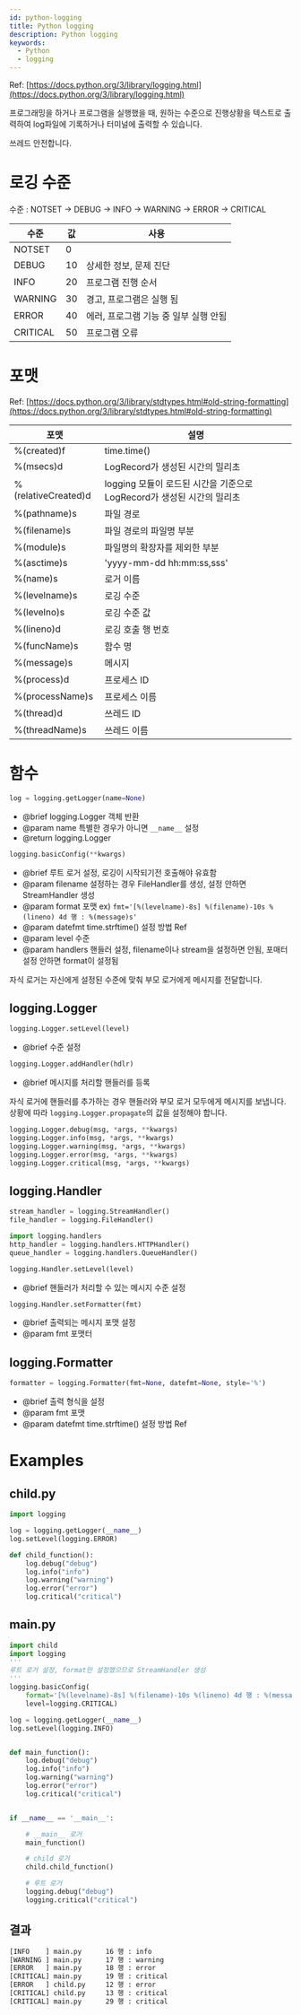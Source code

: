 ```yaml
---
id: python-logging
title: Python logging
description: Python logging
keywords:
  - Python
  - logging
---
```


Ref: [https://docs.python.org/3/library/logging.html](https://docs.python.org/3/library/logging.html)

프로그래밍을 하거나 프로그램을 실행했을 때, 원하는 수준으로 진행상황을 텍스트로 출력하여 log파일에 기록하거나 터미널에 출력할 수 있습니다.

쓰레드 안전합니다.

# 로깅 수준

수준 : NOTSET -> DEBUG -> INFO -> WARNING -> ERROR -> CRITICAL

| 수준     | 값  | 사용                                  |
| -------- | --- | ------------------------------------- |
| NOTSET   | 0   |                                       |
| DEBUG    | 10  | 상세한 정보, 문제 진단                |
| INFO     | 20  | 프로그램 진행 순서                    |
| WARNING  | 30  | 경고, 프로그램은 실행 됨              |
| ERROR    | 40  | 에러, 프로그램 기능 중 일부 실행 안됨 |
| CRITICAL | 50  | 프로그램 오류                         |

# 포맷

Ref: [https://docs.python.org/3/library/stdtypes.html#old-string-formatting](https://docs.python.org/3/library/stdtypes.html#old-string-formatting)

| 포맷                | 설명                                                                   |
| ------------------- | ---------------------------------------------------------------------- |
| %(created)f         | time.time()                                                            |
| %(msecs)d           | LogRecord가 생성된 시간의 밀리초                                       |
| %(relativeCreated)d | logging 모듈이 로드된 시간을 기준으로 LogRecord가 생성된 시간의 밀리초 |
| %(pathname)s        | 파일 경로                                                              |
| %(filename)s        | 파일 경로의 파일명 부분                                                |
| %(module)s          | 파일명의 확장자를 제외한 부분                                          |
| %(asctime)s         | 'yyyy-mm-dd hh:mm:ss,sss'                                              |
| %(name)s            | 로거 이름                                                              |
| %(levelname)s       | 로깅 수준                                                              |
| %(levelno)s         | 로깅 수준 값                                                           |
| %(lineno)d          | 로깅 호출 행 번호                                                      |
| %(funcName)s        | 함수 명                                                                |
| %(message)s         | 메시지                                                                 |
| %(process)d         | 프로세스 ID                                                            |
| %(processName)s     | 프로세스 이름                                                          |
| %(thread)d          | 쓰레드 ID                                                              |
| %(threadName)s      | 쓰레드 이름                                                            |

# 함수

```python
log = logging.getLogger(name=None)
```

- @brief logging.Logger 객체 반환
- @param name 특별한 경우가 아니면 `__name__` 설정
- @return logging.Logger

```python
logging.basicConfig(**kwargs)
```

- @brief 루트 로거 설정, 로깅이 시작되기전 호출해야 유효함
- @param filename 설정하는 경우 FileHandler를 생성, 설정 안하면 StreamHandler 생성
- @param format 포맷
  ex) `fmt='[%(levelname)-8s] %(filename)-10s %(lineno) 4d 행 : %(message)s'`
- @param datefmt time.strftime() 설정 방법 Ref
- @param level 수준
- @param handlers 핸들러 설정, filename이나 stream을 설정하면 안됨, 포매터 설정 안하면 format이 설정됨

자식 로거는 자신에게 설정된 수준에 맞춰 부모 로거에게 메시지를 전달합니다.

## logging.Logger

```python
logging.Logger.setLevel(level)
```

- @brief 수준 설정

```python
logging.Logger.addHandler(hdlr)
```

- @brief 메시지를 처리할 핸들러를 등록

자식 로거에 핸들러를 추가하는 경우 핸들러와 부모 로거 모두에게 메시지를 보냅니다.
상황에 따라 `logging.Logger.propagate`의 값을 설정해야 합니다.

```python
logging.Logger.debug(msg, *args, **kwargs)
logging.Logger.info(msg, *args, **kwargs)
logging.Logger.warning(msg, *args, **kwargs)
logging.Logger.error(msg, *args, **kwargs)
logging.Logger.critical(msg, *args, **kwargs)
```

## logging.Handler

```python
stream_handler = logging.StreamHandler()
file_handler = logging.FileHandler()

import logging.handlers
http_handler = logging.handlers.HTTPHandler()
queue_handler = logging.handlers.QueueHandler()
```

```python
logging.Handler.setLevel(level)
```

- @brief 핸들러가 처리할 수 있는 메시지 수준 설정

```python
logging.Handler.setFormatter(fmt)
```

- @brief 출력되는 메시지 포맷 설정
- @param fmt 포맷터

## logging.Formatter

```python
formatter = logging.Formatter(fmt=None, datefmt=None, style='%')
```

- @brief 출력 형식을 설정
- @param fmt 포맷
- @param datefmt time.strftime() 설정 방법 Ref

# Examples

## child.py

```python
import logging

log = logging.getLogger(__name__)
log.setLevel(logging.ERROR)

def child_function():
    log.debug("debug")
    log.info("info")
    log.warning("warning")
    log.error("error")
    log.critical("critical")
```

## main.py

```python
import child
import logging
'''
루트 로거 설정, format만 설정했으므로 StreamHandler 생성
'''
logging.basicConfig(
    format='[%(levelname)-8s] %(filename)-10s %(lineno) 4d 행 : %(message)s',
    level=logging.CRITICAL)

log = logging.getLogger(__name__)
log.setLevel(logging.INFO)


def main_function():
    log.debug("debug")
    log.info("info")
    log.warning("warning")
    log.error("error")
    log.critical("critical")


if __name__ == '__main__':

    # __main__ 로거
    main_function()

    # child 로거
    child.child_function()

    # 루트 로거
    logging.debug("debug")
    logging.critical("critical")
```

## 결과

```bash
[INFO    ] main.py      16 행 : info
[WARNING ] main.py      17 행 : warning
[ERROR   ] main.py      18 행 : error
[CRITICAL] main.py      19 행 : critical
[ERROR   ] child.py     12 행 : error
[CRITICAL] child.py     13 행 : critical
[CRITICAL] main.py      29 행 : critical
```
